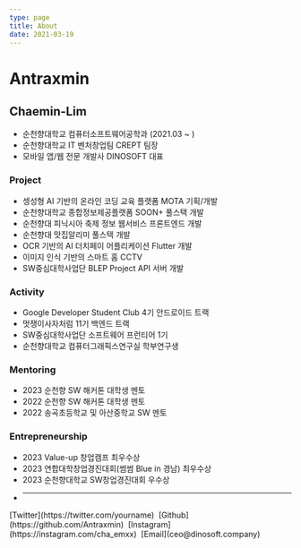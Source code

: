 ```yaml
---
type: page
title: About
date: 2021-03-19
---
```


# Antraxmin

## Chaemin-Lim

- 순천향대학교 컴퓨터소프트웨어공학과 (2021.03 ~ )
- 순천향대학교 IT 벤처창업팀 CREPT 팀장
- 모바일 앱/웹 전문 개발사 DINOSOFT 대표

### Project

- 셍성형 AI 기반의 온라인 코딩 교육 플랫폼 MOTA 기획/개발
- 순천향대학교 종합정보제공플랫폼 SOON+ 풀스택 개발
- 순천향대 피닉시아 축제 정보 웹서비스 프론트엔드 개발
- 순천향대 맛집알리미 풀스택 개발
- OCR 기반의 AI 더치페이 어플리케이션 Flutter 개발
- 이미지 인식 기반의 스마트 홈 CCTV
- SW중심대학사업단 BLEP Project API 서버 개발

### Activity

- Google Developer Student Club 4기 안드로이드 트랙
- 멋쟁이사자처럼 11기 백엔드 트랙
- SW중심대학사업단 소프트웨어 프런티어 1기
- 순천향대학교 컴퓨터그래픽스연구실 학부연구생

### Mentoring

- 2023 순천향 SW 해커톤 대학생 멘토
- 2022 순천향 SW 해커톤 대학생 멘토
- 2022 송곡초등학교 및 아산중학교 SW 멘토

### Entrepreneurship

- 2023 Value-up 창업캠프 최우수상
- 2023 연합대학창업경진대회(썸썸 Blue in 경남) 최우수상
- 2023 순천향대학교 SW창업경진대회 우수상
- ***

<div>
  [Twitter](https://twitter.com/yourname)
  &nbsp;[Github](https://github.com/Antraxmin)&nbsp;
  [Instagram](https://instagram.com/cha_emxx)&nbsp;
  [Email](ceo@dinosoft.company)
</div>
